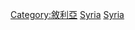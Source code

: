 {{Catnav|頁面分類|地理|国家|亚洲国家|敘利亞}}
{{Commons cat|Politics of Syria|Politics of Syria}}

[[Category:敘利亞|Category:敘利亞]]
[[Category:中東政治|Syria]]
[[Category:亚洲各国政治|Syria]]